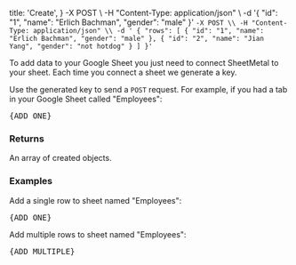   title: 'Create',
}
-X POST \\
-H "Content-Type: application/json" \\
-d '{ "id": "1", "name": "Erlich Bachman", "gender": "male" }'
`
-X POST \\
-H "Content-Type: application/json" \\
-d '
{
  "rows": [
    { "id": "1", "name": "Erlich Bachman", "gender": "male" },
    { "id": "2", "name": "Jian Yang", "gender": "not hotdog" }
  ]
}'
`

To add data to your Google Sheet you just need to connect SheetMetal to your sheet. Each time you connect a sheet we generate a key.

Use the generated key to send a `POST` request. For example, if you had a tab in your Google Sheet called "Employees":

<pre>{ADD_ONE}</pre>

### Returns

An array of created objects.

### Examples

Add a single row to sheet named "Employees":

<pre>{ADD_ONE}</pre>

Add multiple rows to sheet named "Employees":

<pre>{ADD_MULTIPLE}</pre>

